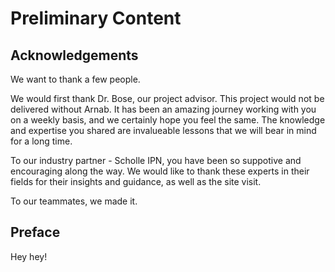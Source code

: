 # Preliminary Content {-}

## Acknowledgements {-}

We want to thank a few people. 

We would first thank Dr. Bose, our project advisor. This project would not be delivered without Arnab. It has been an amazing journey working with you on a weekly basis, and we certainly hope you feel the same. The knowledge and expertise you shared are invalueable lessons that we will bear in mind for a long time. 

To our industry partner - Scholle IPN, you have been so suppotive and encouraging along the way. We would like to thank these experts in their fields for their insights and guidance, as well as the site visit. 

To our teammates, we made it. 

## Preface {-}

Hey hey!
